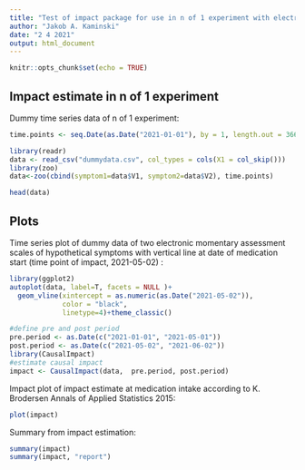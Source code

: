 ```yaml
---
title: "Test of impact package for use in n of 1 experiment with electronic momentary assesment"
author: "Jakob A. Kaminski"
date: "2 4 2021"
output: html_document
---
```


```r
knitr::opts_chunk$set(echo = TRUE)
```

## Impact estimate in n of 1 experiment

Dummy time series data of n of 1 experiment:

```r

time.points <- seq.Date(as.Date("2021-01-01"), by = 1, length.out = 366)

library(readr)
data <- read_csv("dummydata.csv", col_types = cols(X1 = col_skip()))
library(zoo)
data<-zoo(cbind(symptom1=data$V1, symptom2=data$V2), time.points)

```

```r

head(data)
```

## Plots

Time series plot of dummy data of two electronic momentary assessment scales of hypothetical symptoms with vertical line at date of medication start (time point of impact, 2021-05-02) :

```r
library(ggplot2)
autoplot(data, label=T, facets = NULL )+
  geom_vline(xintercept = as.numeric(as.Date("2021-05-02")), 
             color = "black", 
             linetype=4)+theme_classic() 
```


```r
#define pre and post period
pre.period <- as.Date(c("2021-01-01", "2021-05-01"))
post.period <- as.Date(c("2021-05-02", "2021-06-02"))
library(CausalImpact)
#estimate causal impact
impact <- CausalImpact(data,  pre.period, post.period)

```


Impact plot of impact estimate at medication intake according to K. Brodersen Annals of Applied Statistics 2015:

```r
plot(impact)

```


Summary from impact estimation: 
```r
summary(impact)
summary(impact, "report")
```

